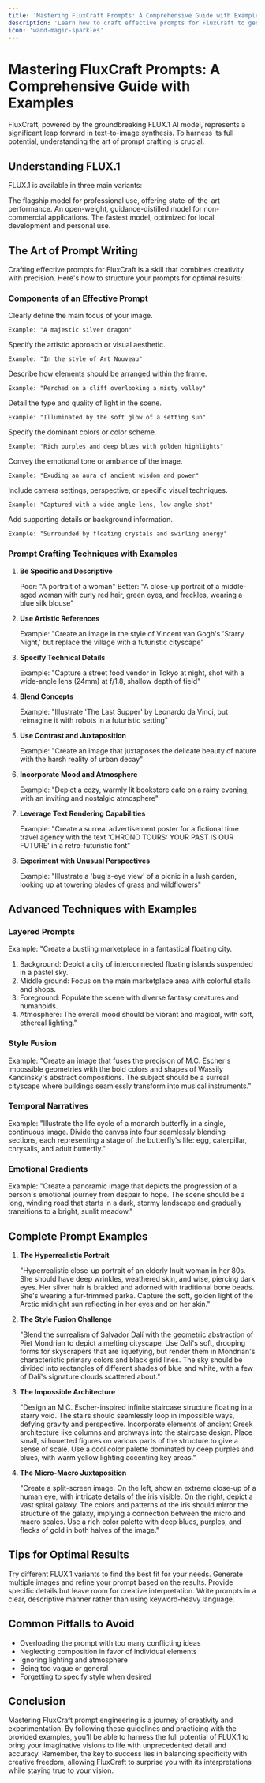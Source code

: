 ---
title: 'Mastering FluxCraft Prompts: A Comprehensive Guide with Examples'
description: 'Learn how to craft effective prompts for FluxCraft to generate stunning AI images, with detailed examples and techniques'
icon: 'wand-magic-sparkles'
---

# Mastering FluxCraft Prompts: A Comprehensive Guide with Examples

FluxCraft, powered by the groundbreaking FLUX.1 AI model, represents a significant leap forward in text-to-image synthesis. To harness its full potential, understanding the art of prompt crafting is crucial.

## Understanding FLUX.1

FLUX.1 is available in three main variants:

<CardGroup cols={3}>
  <Card title="FLUX.1 [Pro]" icon="crown">
    The flagship model for professional use, offering state-of-the-art performance.
  </Card>
  <Card title="FLUX.1 [Dev]" icon="code">
    An open-weight, guidance-distilled model for non-commercial applications.
  </Card>
  <Card title="FLUX.1 [Schnell]" icon="bolt">
    The fastest model, optimized for local development and personal use.
  </Card>
</CardGroup>

## The Art of Prompt Writing

Crafting effective prompts for FluxCraft is a skill that combines creativity with precision. Here's how to structure your prompts for optimal results:

### Components of an Effective Prompt

<AccordionGroup>
  <Accordion title="Subject" icon="user">
    Clearly define the main focus of your image.
    
    Example: "A majestic silver dragon"
  </Accordion>
  <Accordion title="Style" icon="palette">
    Specify the artistic approach or visual aesthetic.
    
    Example: "In the style of Art Nouveau"
  </Accordion>
  <Accordion title="Composition" icon="layer-group">
    Describe how elements should be arranged within the frame.
    
    Example: "Perched on a cliff overlooking a misty valley"
  </Accordion>
  <Accordion title="Lighting" icon="sun">
    Detail the type and quality of light in the scene.
    
    Example: "Illuminated by the soft glow of a setting sun"
  </Accordion>
  <Accordion title="Color Palette" icon="swatchbook">
    Specify the dominant colors or color scheme.
    
    Example: "Rich purples and deep blues with golden highlights"
  </Accordion>
  <Accordion title="Mood/Atmosphere" icon="cloud">
    Convey the emotional tone or ambiance of the image.
    
    Example: "Exuding an aura of ancient wisdom and power"
  </Accordion>
  <Accordion title="Technical Details" icon="cog">
    Include camera settings, perspective, or specific visual techniques.
    
    Example: "Captured with a wide-angle lens, low angle shot"
  </Accordion>
  <Accordion title="Additional Elements" icon="plus">
    Add supporting details or background information.
    
    Example: "Surrounded by floating crystals and swirling energy"
  </Accordion>
</AccordionGroup>

### Prompt Crafting Techniques with Examples

1. **Be Specific and Descriptive**

   Poor: "A portrait of a woman"
   Better: "A close-up portrait of a middle-aged woman with curly red hair, green eyes, and freckles, wearing a blue silk blouse"

2. **Use Artistic References**

   Example: "Create an image in the style of Vincent van Gogh's 'Starry Night,' but replace the village with a futuristic cityscape"

3. **Specify Technical Details**

   Example: "Capture a street food vendor in Tokyo at night, shot with a wide-angle lens (24mm) at f/1.8, shallow depth of field"

4. **Blend Concepts**

   Example: "Illustrate 'The Last Supper' by Leonardo da Vinci, but reimagine it with robots in a futuristic setting"

5. **Use Contrast and Juxtaposition**

   Example: "Create an image that juxtaposes the delicate beauty of nature with the harsh reality of urban decay"

6. **Incorporate Mood and Atmosphere**

   Example: "Depict a cozy, warmly lit bookstore cafe on a rainy evening, with an inviting and nostalgic atmosphere"

7. **Leverage Text Rendering Capabilities**

   Example: "Create a surreal advertisement poster for a fictional time travel agency with the text 'CHRONO TOURS: YOUR PAST IS OUR FUTURE' in a retro-futuristic font"

8. **Experiment with Unusual Perspectives**

   Example: "Illustrate a 'bug's-eye view' of a picnic in a lush garden, looking up at towering blades of grass and wildflowers"

## Advanced Techniques with Examples

### Layered Prompts

Example: "Create a bustling marketplace in a fantastical floating city.

1. Background: Depict a city of interconnected floating islands suspended in a pastel sky.
2. Middle ground: Focus on the main marketplace area with colorful stalls and shops.
3. Foreground: Populate the scene with diverse fantasy creatures and humanoids.
4. Atmosphere: The overall mood should be vibrant and magical, with soft, ethereal lighting."

### Style Fusion

Example: "Create an image that fuses the precision of M.C. Escher's impossible geometries with the bold colors and shapes of Wassily Kandinsky's abstract compositions. The subject should be a surreal cityscape where buildings seamlessly transform into musical instruments."

### Temporal Narratives

Example: "Illustrate the life cycle of a monarch butterfly in a single, continuous image. Divide the canvas into four seamlessly blending sections, each representing a stage of the butterfly's life: egg, caterpillar, chrysalis, and adult butterfly."

### Emotional Gradients

Example: "Create a panoramic image that depicts the progression of a person's emotional journey from despair to hope. The scene should be a long, winding road that starts in a dark, stormy landscape and gradually transitions to a bright, sunlit meadow."

## Complete Prompt Examples

1. **The Hyperrealistic Portrait**

   "Hyperrealistic close-up portrait of an elderly Inuit woman in her 80s. She should have deep wrinkles, weathered skin, and wise, piercing dark eyes. Her silver hair is braided and adorned with traditional bone beads. She's wearing a fur-trimmed parka. Capture the soft, golden light of the Arctic midnight sun reflecting in her eyes and on her skin."

2. **The Style Fusion Challenge**

   "Blend the surrealism of Salvador Dalí with the geometric abstraction of Piet Mondrian to depict a melting cityscape. Use Dalí's soft, drooping forms for skyscrapers that are liquefying, but render them in Mondrian's characteristic primary colors and black grid lines. The sky should be divided into rectangles of different shades of blue and white, with a few of Dalí's signature clouds scattered about."

3. **The Impossible Architecture**

   "Design an M.C. Escher-inspired infinite staircase structure floating in a starry void. The stairs should seamlessly loop in impossible ways, defying gravity and perspective. Incorporate elements of ancient Greek architecture like columns and archways into the staircase design. Place small, silhouetted figures on various parts of the structure to give a sense of scale. Use a cool color palette dominated by deep purples and blues, with warm yellow lighting accenting key areas."

4. **The Micro-Macro Juxtaposition**

   "Create a split-screen image. On the left, show an extreme close-up of a human eye, with intricate details of the iris visible. On the right, depict a vast spiral galaxy. The colors and patterns of the iris should mirror the structure of the galaxy, implying a connection between the micro and macro scales. Use a rich color palette with deep blues, purples, and flecks of gold in both halves of the image."

## Tips for Optimal Results

<CardGroup cols={2}>
  <Card title="Experiment with Versions" icon="flask">
    Try different FLUX.1 variants to find the best fit for your needs.
  </Card>
  <Card title="Iterate and Refine" icon="redo">
    Generate multiple images and refine your prompt based on the results.
  </Card>
  <Card title="Balance Detail and Freedom" icon="balance-scale">
    Provide specific details but leave room for creative interpretation.
  </Card>
  <Card title="Use Natural Language" icon="comments">
    Write prompts in a clear, descriptive manner rather than using keyword-heavy language.
  </Card>
</CardGroup>

## Common Pitfalls to Avoid

- Overloading the prompt with too many conflicting ideas
- Neglecting composition in favor of individual elements
- Ignoring lighting and atmosphere
- Being too vague or general
- Forgetting to specify style when desired

## Conclusion

Mastering FluxCraft prompt engineering is a journey of creativity and experimentation. By following these guidelines and practicing with the provided examples, you'll be able to harness the full potential of FLUX.1 to bring your imaginative visions to life with unprecedented detail and accuracy. Remember, the key to success lies in balancing specificity with creative freedom, allowing FluxCraft to surprise you with its interpretations while staying true to your vision.
